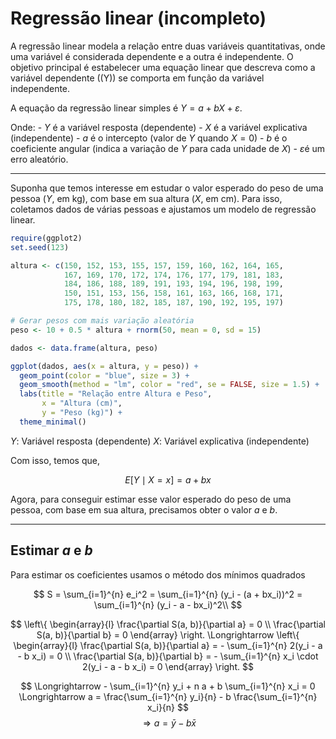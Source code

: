 # Regressão linear (incompleto)

A regressão linear modela a relação entre duas variáveis quantitativas, onde uma variável é considerada dependente e a outra é independente. O objetivo principal é estabelecer uma equação linear que descreva como a variável dependente (\(Y\)) se comporta em função da variável independente.

A equação da regressão linear simples é $Y = a + b X + \varepsilon$.

Onde:
- $Y$ é a variável resposta (dependente)
- $X$ é a variável explicativa (independente)
- $a$ é o intercepto (valor de $Y$ quando $X = 0$)
- $b$ é o coeficiente angular (indica a variação de $Y$ para cada unidade de $X$)
- $\varepsilon$é um erro aleatório.

---

Suponha que temos interesse em estudar o valor esperado do peso de uma pessoa ($Y$, em kg), com base em sua altura ($X$, em cm). Para isso, coletamos dados de várias pessoas e ajustamos um modelo de regressão linear.

```r
require(ggplot2)
set.seed(123) 

altura <- c(150, 152, 153, 155, 157, 159, 160, 162, 164, 165, 
            167, 169, 170, 172, 174, 176, 177, 179, 181, 183, 
            184, 186, 188, 189, 191, 193, 194, 196, 198, 199, 
            150, 151, 153, 156, 158, 161, 163, 166, 168, 171, 
            175, 178, 180, 182, 185, 187, 190, 192, 195, 197)

# Gerar pesos com mais variação aleatória
peso <- 10 + 0.5 * altura + rnorm(50, mean = 0, sd = 15)

dados <- data.frame(altura, peso)

ggplot(dados, aes(x = altura, y = peso)) +
  geom_point(color = "blue", size = 3) +  
  geom_smooth(method = "lm", color = "red", se = FALSE, size = 1.5) + 
  labs(title = "Relação entre Altura e Peso",
       x = "Altura (cm)",
       y = "Peso (kg)") +
  theme_minimal()
```

$Y$: Variável resposta (dependente)
$X$: Variável explicativa (independente)

Com isso, temos que,

$$
E[Y \mid X = x] = a + bx
$$

Agora, para conseguir estimar esse valor esperado do peso de uma pessoa, com base em sua altura, precisamos obter o valor $a$ e $b$.

---

## Estimar $a$ e $b$

Para estimar os coeficientes usamos o método dos mínimos quadrados

$$
S = \sum_{i=1}^{n} e_i^2 = \sum_{i=1}^{n} (y_i - (a + bx_i))^2 = \sum_{i=1}^{n} (y_i - a - bx_i)^2\\
$$

$$
\left\{
  \begin{array}{l}
    \frac{\partial S(a, b)}{\partial a} = 0 \\
    \frac{\partial S(a, b)}{\partial b} = 0
  \end{array}
\right.
\Longrightarrow
\left\{
  \begin{array}{l}
    \frac{\partial S(a, b)}{\partial a} = - \sum_{i=1}^{n} 2(y_i - a - b x_i) = 0 \\
    \frac{\partial S(a, b)}{\partial b} = - \sum_{i=1}^{n} x_i \cdot 2(y_i - a - b x_i) = 0
  \end{array}
\right.
$$

$$
\Longrightarrow 
- \sum_{i=1}^{n} y_i + n a + b \sum_{i=1}^{n} x_i = 0
\Longrightarrow
a = \frac{\sum_{i=1}^{n} y_i}{n} - b \frac{\sum_{i=1}^{n} x_i}{n}
$$
$$
\Longrightarrow
a = \bar{y} - b\bar{x}
$$
